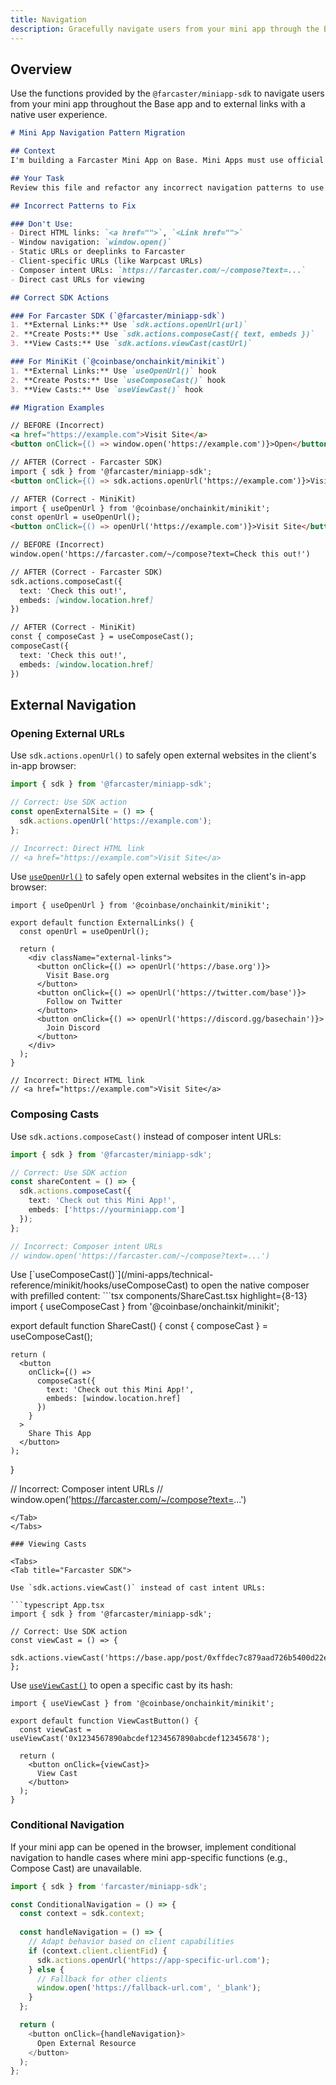 ```yaml
---
title: Navigation
description: Gracefully navigate users from your mini app through the Base app and to external links.
---
```


## Overview

Use the functions provided by the `@farcaster/miniapp-sdk` to navigate users from your mini app throughout the Base app and to external links with a native user experience.


<Accordion title="Use this prompt to update your app with correct design patterns">

```md
# Mini App Navigation Pattern Migration

## Context
I'm building a Farcaster Mini App on Base. Mini Apps must use official SDK functions for all navigation and external interactions to ensure cross-client compatibility.

## Your Task
Review this file and refactor any incorrect navigation patterns to use the correct SDK actions.

## Incorrect Patterns to Fix

### Don't Use:
- Direct HTML links: `<a href="">`, `<Link href="">`
- Window navigation: `window.open()`
- Static URLs or deeplinks to Farcaster
- Client-specific URLs (like Warpcast URLs)
- Composer intent URLs: `https://farcaster.com/~/compose?text=...`
- Direct cast URLs for viewing

## Correct SDK Actions

### For Farcaster SDK (`@farcaster/miniapp-sdk`)
1. **External Links:** Use `sdk.actions.openUrl(url)`
2. **Create Posts:** Use `sdk.actions.composeCast({ text, embeds })`
3. **View Casts:** Use `sdk.actions.viewCast(castUrl)`

### For MiniKit (`@coinbase/onchainkit/minikit`)
1. **External Links:** Use `useOpenUrl()` hook
2. **Create Posts:** Use `useComposeCast()` hook
3. **View Casts:** Use `useViewCast()` hook

## Migration Examples

// BEFORE (Incorrect)
<a href="https://example.com">Visit Site</a>
<button onClick={() => window.open('https://example.com')}>Open</button>

// AFTER (Correct - Farcaster SDK)
import { sdk } from '@farcaster/miniapp-sdk';
<button onClick={() => sdk.actions.openUrl('https://example.com')}>Visit Site</button>

// AFTER (Correct - MiniKit)
import { useOpenUrl } from '@coinbase/onchainkit/minikit';
const openUrl = useOpenUrl();
<button onClick={() => openUrl('https://example.com')}>Visit Site</button>

// BEFORE (Incorrect)
window.open('https://farcaster.com/~/compose?text=Check this out!')

// AFTER (Correct - Farcaster SDK)
sdk.actions.composeCast({
  text: 'Check this out!',
  embeds: [window.location.href]
})

// AFTER (Correct - MiniKit)
const { composeCast } = useComposeCast();
composeCast({
  text: 'Check this out!',
  embeds: [window.location.href]
})

```


</Accordion>



## External Navigation

### Opening External URLs
<Tabs>
<Tab title="Farcaster SDK">

  Use `sdk.actions.openUrl()` to safely open external websites in the client's in-app browser:

  ```typescript App.tsx highlight={5}
  import { sdk } from '@farcaster/miniapp-sdk';

  // Correct: Use SDK action
  const openExternalSite = () => {
    sdk.actions.openUrl('https://example.com');
  };

  // Incorrect: Direct HTML link
  // <a href="https://example.com">Visit Site</a>
  ```
  </Tab>
  <Tab title="MiniKit">

  Use [`useOpenUrl()`](/mini-apps/technical-reference/minikit/hooks/useOpenUrl) to safely open external websites in the client's in-app browser:

  ```tsx components/ExternalLinks.tsx highlight={8 -10}
  import { useOpenUrl } from '@coinbase/onchainkit/minikit';

  export default function ExternalLinks() {
    const openUrl = useOpenUrl();

    return (
      <div className="external-links">
        <button onClick={() => openUrl('https://base.org')}>
          Visit Base.org
        </button>
        <button onClick={() => openUrl('https://twitter.com/base')}>
          Follow on Twitter
        </button>
        <button onClick={() => openUrl('https://discord.gg/basechain')}>
          Join Discord
        </button>
      </div>
    );
  }

  // Incorrect: Direct HTML link
  // <a href="https://example.com">Visit Site</a>
  ```
  </Tab>
</Tabs>

### Composing Casts

<Tabs>
  <Tab title="Farcaster SDK">

  Use `sdk.actions.composeCast()` instead of composer intent URLs:

  ```typescript App.tsx highlight={5-8}
  import { sdk } from '@farcaster/miniapp-sdk';

  // Correct: Use SDK action
  const shareContent = () => {
    sdk.actions.composeCast({
      text: 'Check out this Mini App!',
      embeds: ['https://yourminiapp.com']
    });
  };

  // Incorrect: Composer intent URLs
  // window.open('https://farcaster.com/~/compose?text=...')
  ```
  </Tab>
  <Tab title="MiniKit">
  Use [`useComposeCast()`](/mini-apps/technical-reference/minikit/hooks/useComposeCast) to open the native composer with prefilled content:
  ```tsx components/ShareCast.tsx highlight={8-13}
  import { useComposeCast } from '@coinbase/onchainkit/minikit';

  export default function ShareCast() {
    const { composeCast } = useComposeCast();

    return (
      <button
        onClick={() =>
          composeCast({
            text: 'Check out this Mini App!',
            embeds: [window.location.href]
          })
        }
      >
        Share This App
      </button>
    );
  }

  // Incorrect: Composer intent URLs
  // window.open('https://farcaster.com/~/compose?text=...')
  ```
  </Tab>
</Tabs>

### Viewing Casts 

<Tabs>
  <Tab title="Farcaster SDK">

  Use `sdk.actions.viewCast()` instead of cast intent URLs:

  ```typescript App.tsx
  import { sdk } from '@farcaster/miniapp-sdk';

  // Correct: Use SDK action
  const viewCast = () => {
    sdk.actions.viewCast('https://base.app/post/0xffdec7c879aad726b5400d22ec8a89aaff6e0737');
  };
  ```
  </Tab>
  <Tab title="MiniKit">

  Use [`useViewCast()`](/mini-apps/technical-reference/minikit/hooks/useViewCast) to open a specific cast by its hash:
  ```tsx components/ViewCastButton.tsx highlight={4,7-9}
  import { useViewCast } from '@coinbase/onchainkit/minikit';

  export default function ViewCastButton() {
    const viewCast = useViewCast('0x1234567890abcdef1234567890abcdef12345678');

    return (
      <button onClick={viewCast}>
        View Cast
      </button>
    );
  }
  ```
  </Tab>
</Tabs>

### Conditional Navigation

If your mini app can be opened in the browser, implement conditional navigation to handle cases where mini app-specific functions (e.g., Compose Cast) are unavailable.

```javascript ConditionalNavigation.tsx highlight={4, 8-13}
import { sdk } from 'farcaster/miniapp-sdk';

const ConditionalNavigation = () => {
  const context = sdk.context;
  
  const handleNavigation = () => {
    // Adapt behavior based on client capabilities
    if (context.client.clientFid) {
      sdk.actions.openUrl('https://app-specific-url.com');
    } else {
      // Fallback for other clients
      window.open('https://fallback-url.com', '_blank');
    }
  };

  return (
    <button onClick={handleNavigation}>
      Open External Resource
    </button>
  );
};
```

